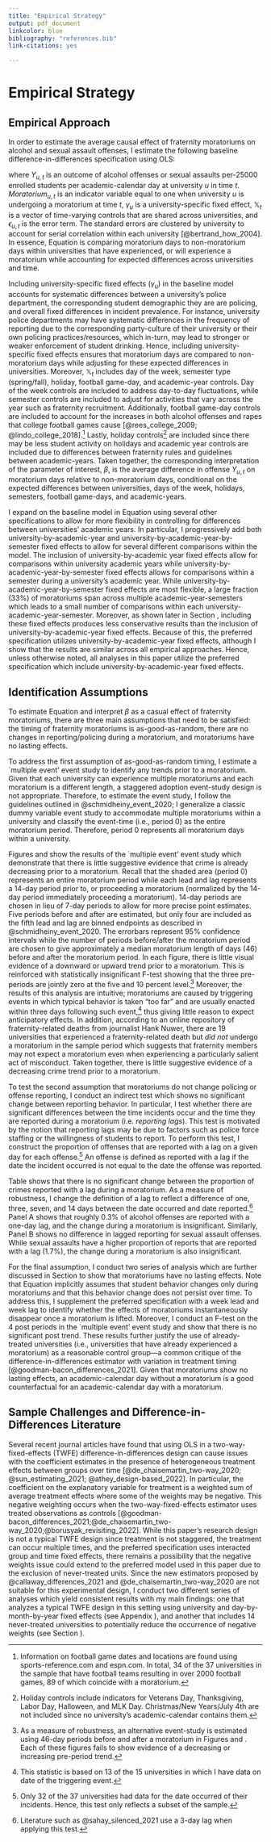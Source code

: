 ```yaml
---
title: "Empirical Strategy"
output: pdf_document
linkcolor: blue
bibliography: "references.bib"
link-citations: yes

---
```


# Empirical Strategy \label{section:strategy}

## Empirical Approach

In order to estimate the average causal effect of fraternity moratoriums on alcohol and sexual assault offenses, I estimate the following baseline difference-in-differences specification using OLS:

\begin{equation}\label{main_model}
Y_{u,t} = \beta Moratorium_{u,t}  + \gamma_{u} + \lambda \mathbb{X}_{t} + \epsilon_{u,t}
\end{equation}

\noindent where $Y_{u,t}$ is an outcome of alcohol offenses or sexual assaults per-25000 enrolled students per academic-calendar day at university $u$ in time $t$. $Moratorium_{u,t}$ is an indicator variable equal to one when university $u$ is undergoing a moratorium at time $t$, $\gamma_u$ is a university-specific fixed effect, $\mathbb{X}_t$ is a vector of time-varying controls that are shared across universities, and $\epsilon_{u,t}$ is the error term. The standard errors are clustered by university to account for serial correlation within each university [@bertrand_how_2004]. In essence, Equation \ref{main_model} is comparing moratorium days to non-moratorium days within universities that have experienced, or will experience a moratorium while accounting for expected differences across universities and time.

Including university-specific fixed effects ($\gamma_u$) in the baseline model accounts for systematic differences between a university's police department, the corresponding student demographic they are are policing, and overall fixed differences in incident prevalence. For instance, university police departments may have systematic differences in the frequency of reporting due to the corresponding party-culture of their university or their own policing practices/resources, which in-turn, may lead to stronger or weaker enforcement of student drinking. Hence, including university-specific fixed effects ensures that moratorium days are compared to non-moratorium days while adjusting for these expected differences in universities. Moreover, $\mathbb{X}_{t}$ includes day of the week, semester type (spring/fall), holiday, football game-day, and academic-year controls. Day of the week controls are included to address day-to-day fluctuations, while semester controls are included to adjust for activities that vary across the year such as fraternity recruitment. Additionally, football game-day controls are included to account for the increases in both alcohol offenses and rapes that college football games cause [@rees_college_2009; @lindo_college_2018].^[Information on football game dates and locations are found using sports-reference.com and espn.com. In total, 34 of the 37 universities in the sample that have football teams resulting in over 2000 football games, 89 of which coincide with a moratorium.] Lastly, holiday controls^[Holiday controls include indicators for Veterans Day, Thanksgiving, Labor Day, Halloween, and MLK Day. Christmas/New Years/July 4th are not included since no university's academic-calendar contains them.] are included since there may be less student activity on holidays and academic year controls are included due to differences between fraternity rules and guidelines between academic-years. Taken together, the corresponding interpretation of the parameter of interest, $\beta$, is the average difference in offense $Y_{u,t}$ on moratorium days relative to non-moratorium days, conditional on the expected differences between universities, days of the week, holidays, semesters, football game-days, and academic-years. 

I expand on the baseline model in Equation \ref{main_model} using several other specifications to allow for more flexibility in controlling for differences between universities' academic years. In particular, I progressively add both university-by-academic-year and university-by-academic-year-by-semester fixed effects to allow for several different comparisons within the model. The inclusion of university-by-academic year fixed effects allow for comparisons within university academic years while university-by-academic-year-by-semester fixed effects allows for comparisons within a semester during a university's academic year. While university-by-academic-year-by-semester fixed effects are most flexible, a large fraction (33%) of moratoriums span across multiple academic-year-semesters which leads to a small number of comparisons within each university-academic-year-semester. Moreover, as shown later in Section \ref{section:results}, including these fixed effects produces less conservative results than the inclusion of university-by-academic-year fixed effects. Because of this, the preferred specification utilizes university-by-academic-year fixed effects, although I show that the results are similar across all empirical approaches. Hence, unless otherwise noted, all analyses in this paper utilize the preferred specification which include university-by-academic-year fixed effects. 



## Identification Assumptions

To estimate Equation \ref{main_model} and interpret $\beta$ as a casual effect of fraternity moratoriums, there are three main assumptions that need to be satisfied: the timing of fraternity moratoriums is as-good-as-random, there are no changes in reporting/policing during a moratorium, and moratoriums have no lasting effects. 

To address the first assumption of as-good-as-random timing, I estimate a `multiple event' event study to identify any trends prior to a moratorium. Given that each university can experience multiple moratoriums and each moratorium is a different length, a staggered adoption event-study design is not appropriate. Therefore, to estimate the event study, I follow the guidelines outlined in @schmidheiny_event_2020; I generalize a classic dummy variable event study to accommodate multiple moratoriums within a university and classify the event-time (i.e., period 0) as the entire moratorium period. Therefore, period 0 represents all moratorium days within a university. 

Figures \ref{es_alc} and \ref{es_sex} show the results of the `multiple event' event study which demonstrate that there is little suggestive evidence that crime is already decreasing prior to a moratorium. Recall that the shaded area (period 0) represents an entire moratorium period while each lead and lag represents a 14-day period prior to, or proceeding a moratorium (normalized by the 14-day period immediately proceeding a moratorium). 14-day periods are chosen in lieu of 7-day periods to allow for more precise point estimates. Five periods before and after are estimated, but only four are included as the fifth lead and lag are binned endpoints as described in @schmidheiny_event_2020. The errorbars represent 95% confidence intervals while the number of periods before/after the moratorium period are chosen to give approximately a median moratorium length of days (46) before and after the moratorium period. In each figure, there is little visual  evidence of a downward or upward trend prior to a moratorium. This is reinforced with statistically insignificant F-test showing that the three pre-periods are jointly zero at the five and 10 percent level.^[As a measure of robustness, an alternative event-study is estimated using 46-day periods before and after a moratorium in Figures \ref{es_alc_46_g} and \ref{es_sex_46_g}. Each of these figures fails to show evidence of a decreasing or increasing pre-period trend.] Moreover, the results of this analysis are intuitive; moratoriums are caused by triggering events in which typical behavior is taken "too far" and are usually enacted within three days following such event,^[This statistic is based on 13 of the 15 universities in which I have data on date of the triggering event.] thus giving little reason to expect anticipatory effects. In addition, according to an online repository of fraternity-related deaths from journalist Hank Nuwer, there are 19 universities that experienced a fraternity-related death but *did not* undergo a moratorium in the sample period which suggests that fraternity members may not expect a moratorium even when experiencing a particularly salient act of misconduct. Taken together, there is little suggestive evidence of a decreasing crime trend prior to a moratorium.

To test the second assumption that moratoriums do not change policing or offense reporting, I conduct an indirect test which shows no significant change between reporting behavior. In particular, I test whether
there are significant differences between the time incidents occur and the time they are reported during a moratorium (i.e. *reporting lags*). This test is motivated by the notion that reporting lags may be due to factors such as police force staffing or the willingness of students to report. To perform this test, I construct the proportion of offenses that are reported with a lag on a given day for each offense.^[Only 32 of the 37 universities had data for the date occurred of their incidents. Hence, this test only reflects a subset of the sample.] An offense is defined as reported with a lag if the date the incident occurred is not equal to the date the offense was reported. 

Table \ref{reporting_table} shows that there is no significant change between the proportion of crimes reported with a lag during a moratorium. As a measure of robustness, I change the definition of a lag to reflect a difference of one, three, seven, and 14 days between the date occurred and date reported.^[Literature such as @sahay_silenced_2021 use a 3-day lag when applying this test.] Panel A shows that roughly 0.3% of alcohol offenses are reported with a one-day lag, and the change during a moratorium is insignificant. Similarly, Panel B shows no difference in lagged reporting for sexual assault offenses. While sexual assaults have a higher proportion of reports that are reported with a lag (1.7%), the change during a moratorium is also insignificant. 

For the final assumption, I conduct two series of analysis which are further discussed in Section \ref{section:results} to show that moratoriums have no lasting effects. Note that Equation \ref{main_model} implicitly assumes that student behavior changes only during moratoriums and that this behavior change does not persist over time. To address this, I supplement the preferred specification with a week lead and week lag to identify whether the effects of moratoriums instantaneously disappear once a moratorium is lifted. Moreover, I conduct an F-test on the 4 post periods in the `multiple event' event study and show that there is no significant post trend. These results further justify the use of already-treated universities (i.e., universities that have already experienced a moratorium) as a reasonable control group—a common critique of the difference-in-differences estimator with variation in treatment timing [@goodman-bacon_differences_2021]. Given that moratoriums show no lasting effects, an academic-calendar day without a moratorium is a good counterfactual for an academic-calendar day with a moratorium.


## Sample Challenges and Difference-in-Differences Literature

Several recent journal articles have found that using OLS in a two-way-fixed-effects (TWFE) difference-in-differences design can cause issues with the coefficient estimates in the presence of heterogeneous treatment effects between groups over time [@de_chaisemartin_two-way_2020; @sun_estimating_2021; @athey_design-based_2022]. In particular, the coefficient on the explanatory variable for treatment is a weighted sum of average treatment effects where some of the weights may be negative. This negative weighting occurs when the two-way-fixed-effects estimator uses treated observations as controls [@goodman-bacon_differences_2021;@de_chaisemartin_two-way_2020;@borusyak_revisiting_2022]. While this paper's research design is not a typical TWFE design since treatment is not staggered, the treatment can occur multiple times, and the preferred specification uses interacted group and time fixed effects, there remains a possibility that the negative weights issue could extend to the preferred model used in this paper due to the exclusion of never-treated units. Since the new estimators proposed by @callaway_differences_2021 and @de_chaisemartin_two-way_2020 are not suitable for this experimental design, I conduct two different series of analyses which yield consistent results with my main findings: one that analyzes a typical TWFE design in this setting using university and day-by-month-by-year fixed effects (see Appendix \ref{section:twfe}), and another that includes 14 never-treated universities to potentially reduce the occurrence of negative weights (see Section \ref{section:results}). 



